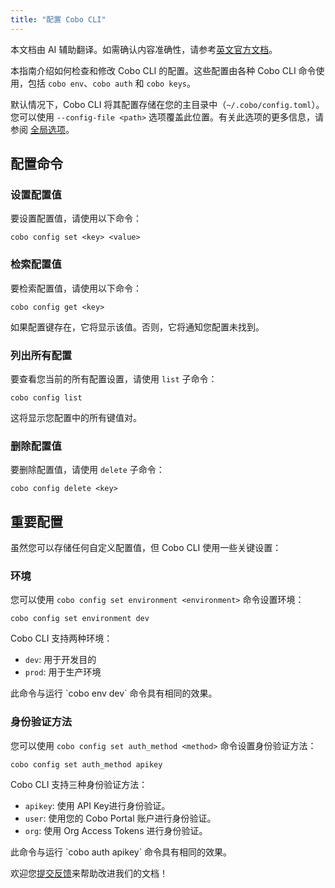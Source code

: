 ```yaml
---
title: "配置 Cobo CLI"
---
```

<Note>本文档由 AI 辅助翻译。如需确认内容准确性，请参考[英文官方文档](https://www.cobo.com/developers/v2/guides/overview/introduction)。</Note>

本指南介绍如何检查和修改 Cobo CLI 的配置。这些配置由各种 Cobo CLI 命令使用，包括 `cobo env`、`cobo auth` 和 `cobo keys`。

默认情况下，Cobo CLI 将其配置存储在您的主目录中（`~/.cobo/config.toml`）。您可以使用 `--config-file <path>` 选项覆盖此位置。有关此选项的更多信息，请参阅 [全局选项](/v2_cn/developer-tools/cobo-cli/global-options#custom-configuration-file-config-file)。

## 配置命令

### 设置配置值

要设置配置值，请使用以下命令：

```shell
cobo config set <key> <value>
```

### 检索配置值

要检索配置值，请使用以下命令：

```shell
cobo config get <key>
```

如果配置键存在，它将显示该值。否则，它将通知您配置未找到。

### 列出所有配置

要查看您当前的所有配置设置，请使用 `list` 子命令：

```shell
cobo config list
```

这将显示您配置中的所有键值对。

### 删除配置值

要删除配置值，请使用 `delete` 子命令：

```shell
cobo config delete <key>
```

## 重要配置

虽然您可以存储任何自定义配置值，但 Cobo CLI 使用一些关键设置：

### 环境

您可以使用 `cobo config set environment <environment>` 命令设置环境：

```shell
cobo config set environment dev
```

Cobo CLI 支持两种环境：
- `dev`: 用于开发目的
- `prod`: 用于生产环境


<Note>
此命令与运行 `cobo env dev` 命令具有相同的效果。
</Note>

### 身份验证方法

您可以使用 `cobo config set auth_method <method>` 命令设置身份验证方法：

```shell
cobo config set auth_method apikey
```

Cobo CLI 支持三种身份验证方法：
- `apikey`: 使用 API Key进行身份验证。
- `user`: 使用您的 Cobo Portal 账户进行身份验证。
- `org`: 使用 Org Access Tokens 进行身份验证。


<Note>
此命令与运行 `cobo auth apikey` 命令具有相同的效果。
</Note>

<Tip>欢迎您[提交反馈](https://forms.zohopublic.com/cobo/form/DocumentFeedbackForm/formperma/QvLOhxJv1_JMsJ-1dleZ8Itb_7rzN-LtgvsDdxosoVI)来帮助改进我们的文档！</Tip>